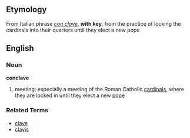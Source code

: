 ==Etymology==
From Italian phrase ''[[con clave]]'', '''with key''', from the practice of locking the cardinals into their quarters until they elect a new pope

==English==
===Noun===
'''conclave'''

# meeting; especially a meeting of the Roman Catholic [[cardinal]]s, where they are locked in until they elect a new [[pope]]

===Related Terms===
*[[clave]]
*[[clavis]]